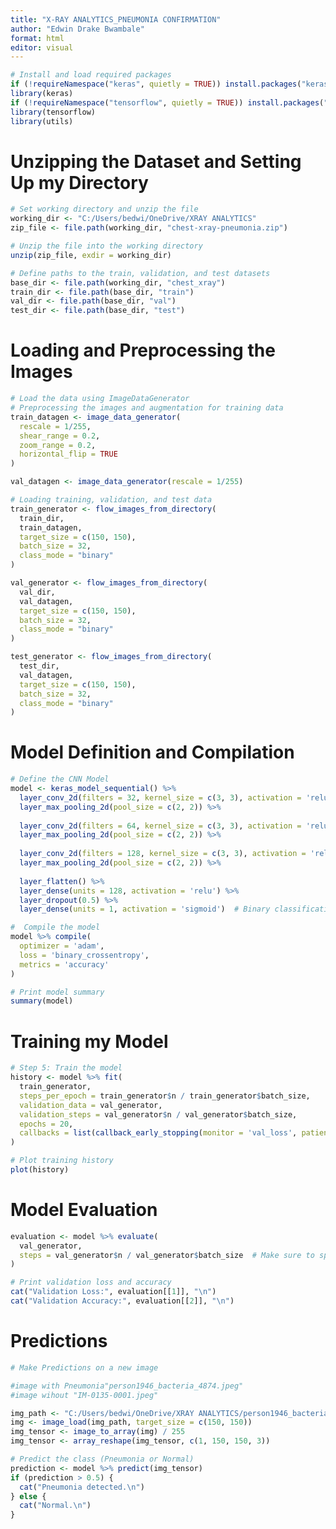---
title: "X-RAY ANALYTICS_PNEUMONIA CONFIRMATION"
author: "Edwin Drake Bwambale"
format: html
editor: visual
---

```{r setup, include=FALSE}
# Install and load required packages
if (!requireNamespace("keras", quietly = TRUE)) install.packages("keras")
library(keras)
if (!requireNamespace("tensorflow", quietly = TRUE)) install.packages("tensorflow")
library(tensorflow)
library(utils)
```

# Unzipping the Dataset and Setting Up my Directory

```{r}
# Set working directory and unzip the file
working_dir <- "C:/Users/bedwi/OneDrive/XRAY ANALYTICS"
zip_file <- file.path(working_dir, "chest-xray-pneumonia.zip")

# Unzip the file into the working directory
unzip(zip_file, exdir = working_dir)

# Define paths to the train, validation, and test datasets
base_dir <- file.path(working_dir, "chest_xray")
train_dir <- file.path(base_dir, "train")
val_dir <- file.path(base_dir, "val")
test_dir <- file.path(base_dir, "test")

```

# Loading and Preprocessing the Images

```{r}
# Load the data using ImageDataGenerator
# Preprocessing the images and augmentation for training data
train_datagen <- image_data_generator(
  rescale = 1/255,
  shear_range = 0.2,
  zoom_range = 0.2,
  horizontal_flip = TRUE
)

val_datagen <- image_data_generator(rescale = 1/255)

# Loading training, validation, and test data
train_generator <- flow_images_from_directory(
  train_dir,
  train_datagen,
  target_size = c(150, 150),
  batch_size = 32,
  class_mode = "binary"
)

val_generator <- flow_images_from_directory(
  val_dir,
  val_datagen,
  target_size = c(150, 150),
  batch_size = 32,
  class_mode = "binary"
)

test_generator <- flow_images_from_directory(
  test_dir,
  val_datagen,
  target_size = c(150, 150),
  batch_size = 32,
  class_mode = "binary"
)

```

# Model Definition and Compilation

```{r}
# Define the CNN Model
model <- keras_model_sequential() %>%
  layer_conv_2d(filters = 32, kernel_size = c(3, 3), activation = 'relu', input_shape = c(150, 150, 3)) %>%
  layer_max_pooling_2d(pool_size = c(2, 2)) %>%
  
  layer_conv_2d(filters = 64, kernel_size = c(3, 3), activation = 'relu') %>%
  layer_max_pooling_2d(pool_size = c(2, 2)) %>%
  
  layer_conv_2d(filters = 128, kernel_size = c(3, 3), activation = 'relu') %>%
  layer_max_pooling_2d(pool_size = c(2, 2)) %>%
  
  layer_flatten() %>%
  layer_dense(units = 128, activation = 'relu') %>%
  layer_dropout(0.5) %>%
  layer_dense(units = 1, activation = 'sigmoid')  # Binary classification

#  Compile the model
model %>% compile(
  optimizer = 'adam',
  loss = 'binary_crossentropy',
  metrics = 'accuracy'
)

# Print model summary
summary(model)

```

# Training my Model

```{r}
# Step 5: Train the model
history <- model %>% fit(
  train_generator,
  steps_per_epoch = train_generator$n / train_generator$batch_size,
  validation_data = val_generator,
  validation_steps = val_generator$n / val_generator$batch_size,
  epochs = 20,
  callbacks = list(callback_early_stopping(monitor = 'val_loss', patience = 5, restore_best_weights = TRUE))
)

# Plot training history
plot(history)

```

# Model Evaluation

```{r}
evaluation <- model %>% evaluate(
  val_generator, 
  steps = val_generator$n / val_generator$batch_size  # Make sure to specify steps
)

# Print validation loss and accuracy
cat("Validation Loss:", evaluation[[1]], "\n")
cat("Validation Accuracy:", evaluation[[2]], "\n")


```

# Predictions

```{r}
# Make Predictions on a new image

#image with Pneumonia"person1946_bacteria_4874.jpeg"
#image wihout "IM-0135-0001.jpeg"

img_path <- "C:/Users/bedwi/OneDrive/XRAY ANALYTICS/person1946_bacteria_4874.jpeg"
img <- image_load(img_path, target_size = c(150, 150))
img_tensor <- image_to_array(img) / 255
img_tensor <- array_reshape(img_tensor, c(1, 150, 150, 3))

# Predict the class (Pneumonia or Normal)
prediction <- model %>% predict(img_tensor)
if (prediction > 0.5) {
  cat("Pneumonia detected.\n")
} else {
  cat("Normal.\n")
}

```
